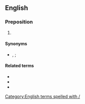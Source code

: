 {{also|Appendix:Variations of "w"}}
==English==

===Preposition===
{{en-prep}}

# {{abbreviation of|with|lang=en}}

====Synonyms====
* {{l|en|wth|w<sup>th</sup>}}, {{l|en|wt|w<sup>t</sup>}} {{qualifier|obsolete}}; {{l|en|w}}

====Related terms====
* {{l|en|w/i}}
* {{l|en|w/o}}
* {{l|en|w/r/t}}

[[Category:English terms spelled with /]]